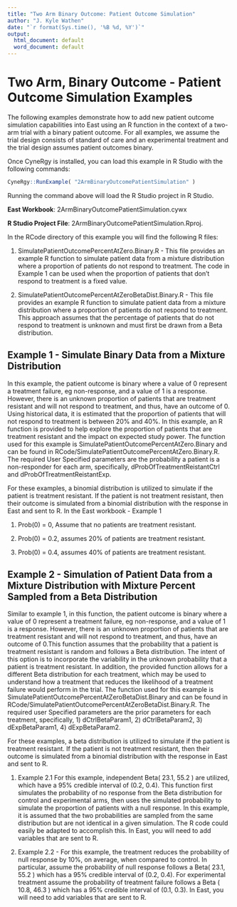 ```yaml
---
title: "Two Arm Binary Outcome: Patient Outcome Simulation"
author: "J. Kyle Wathen"
date: "`r format(Sys.time(), '%B %d, %Y')`"
output:
  html_document: default
  word_document: default
---
```


# Two Arm, Binary Outcome - Patient Outcome Simulation Examples

The following examples demonstrate how to add new patient outcome simulation capabilities into East using an R function in the context of a two-arm trial with a binary patient outcome. For all examples, we assume the trial design consists of standard of care and an experimental treatment and the trial design assumes patient outcomes binary.      

Once CyneRgy is installed, you can load this example in R Studio with the following commands:
```r
CyneRgy::RunExample( "2ArmBinaryOutcomePatientSimulation" )
```

Running the command above will load the R Studio project in R Studio. 


**East Workbook**: 2ArmBinaryOutcomePatientSimulation.cywx

**R Studio Project File**: 2ArmBinaryOutcomePatientSimulation.Rproj.

In the RCode directory of this example you will find the following R files:

1.  SimulatePatientOutcomePercentAtZero.Binary.R - This file provides an example R function to simulate patient data from a mixture distribution where a proportion of patients do not respond to treatment. The code in Example 1 can be used when the proportion of patients that don't respond to treatment is a fixed value.   

1.  SimulatePatientOutcomePercentAtZeroBetaDist.Binary.R - This file provides an example R function to simulate patient data from a mixture distribution where a proportion of patients do not respond to treatment. This approach assumes that the percentage of patients that do not respond to treatment is unknown and must first be drawn from a Beta distribution.    

## Example 1 - Simulate Binary Data from a Mixture Distribution 

In this example, the patient outcome is binary where a value of 0 represent a treatment failure, eg non-response, and a value of 1 is a response. However, there is an unknown proportion of patients that are treatment resistant and will not respond to treatment, and thus, have an outcome of 0.  Using historical data, it is estimated that the proportion of patients that will not respond to treatment is between 20% and 40%. In this example, an R function is provided to help explore the proportion of patients that are treatment resistant and the impact on expected study power. The function used for this example is SimulatePatientOutcomePercentAtZero.Binary and can be found in RCode/SimulatePatientOutcomePercentAtZero.Binary.R. The required User Specified parameters are the probability a patient is a non-responder for each arm, specifically, dProbOfTreatmentReistantCtrl and dProbOfTreatmentReistantExp.

For these examples, a binomial distribution is utilized to simulate if the patient is treatment resistant. If the patient is not treatment resistant, then their outcome is simulated from a binomial distribution with the response in East and sent to R. In the East workbook - Example 1 

1. Prob(0) = 0, Assume that no patients are treatment resistant. 

1. Prob(0) = 0.2, assumes 20% of patients are treatment resistant. 

1.  Prob(0) = 0.4, assumes 40% of patients are treatment resistant.


## Example 2 - Simulation of Patient Data from a Mixture Distribution with Mixture Percent Sampled from a Beta Distribution

Similar to example 1, in this function, the patient outcome is binary where a value of 0 represent a treatment failure, eg non-response, and a value of 1 is a response. However, there is an unknown proportion of patients that are treatment resistant and will not respond to treatment, and thus, have an outcome of 0.This function assumes that the probability that a patient is treatment resistant is random and follows a Beta distribution. The intent of this option is to incorporate the variability in the unknown probability that a patient is treatment resistant. In addition, the provided function allows for a different Beta distribution for each treatment, which may be used to understand how a treatment that reduces the likelihood of a treatment failure would perform in the trial. The function used for this example is SimulatePatientOutcomePercentAtZeroBetaDist.Binary and can be found in RCode/SimulatePatientOutcomePercentAtZeroBetaDist.Binary.R. The required user Specified parameters are the prior parameters for each treatment, specifically, 1) dCtrlBetaParam1, 2) dCtrlBetaParam2, 3) dExpBetaParam1, 4) dExpBetaParam2.

For these examples, a beta distribution is utilized to simulate if the patient is treatment resistant. If the patient is not treatment resistant, then their outcome is simulated from a binomial distribution with the response in East and sent to R.

1. Example 2.1 For this example, independent Beta( 23.1, 55.2 ) are utilized, which have a 95% credible interval of (0.2, 0.4).  This function first simulates the probability of no response from the Beta distribution for control and experimental arms, then uses the simulated probability to simulate the proportion of patients with a null response.  In this example, it is assumed that the two probabilities are sampled from the same distribution but are not identical in a given simulation.  The R code could easily be adapted to accomplish this.  In East, you will need to add variables that are sent to R. 

2. Example 2.2 - For this example, the treatment reduces the probability of null response by 10%, on average, when compared to control. In particular, assume the probability of null response follows a Beta( 23.1, 55.2 ) which has a 95% credible interval of (0.2, 0.4). For experimental treatment assume the probability of treatment failure follows a Beta ( 10.8, 46.3 ) which has a 95% credible interval of (0.1, 0.3). In East, you will need to add variables that are sent to R. 




